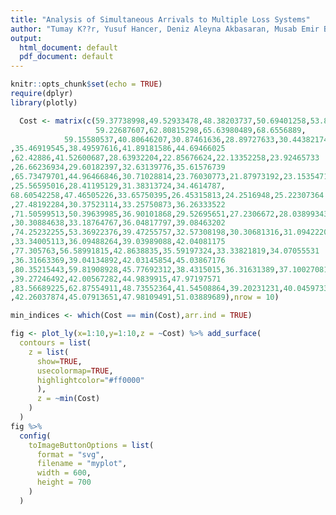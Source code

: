 ---
title: "Analysis of Simultaneous Arrivals to Multiple Loss Systems"
author: "Tumay K??r, Yusuf Hancer, Deniz Aleyna Akbasaran, Musab Emir Bas"
output:
  html_document: default
  pdf_document: default
---

```{r setup, include=FALSE}
knitr::opts_chunk$set(echo = TRUE)
require(dplyr)
library(plotly)
```


```{r,echo=FALSE}
  Cost <- matrix(c(59.37738998,49.52933478,48.38203737,50.69401258,53.82693411,56.64545409,
                   59.22687607,62.80815298,65.63980489,68.6556889,
            59.15580537,40.80646207,30.87461636,28.89727633,30.44382174,32.83359038
,35.46919545,38.49597616,41.89181586,44.69466025
,62.42886,41.52600687,28.63932204,22.85676624,22.13352258,23.92465733
,26.66236934,29.60182397,32.63139776,35.61576739
,65.73479701,44.96466846,30.71028814,23.76030773,21.87973192,23.1535471
,25.56595016,28.41195129,31.38313724,34.4614787,
68.60542258,47.46505226,33.65750395,26.45315813,24.2516948,25.22307364
,27.48192284,30.37523114,33.25750873,36.26333522
,71.50599513,50.39639985,36.90101868,29.52695651,27.2306672,28.03899343
,30.30884638,33.18764767,36.04817797,39.08463202
,74.25232255,53.36922376,39.47255757,32.57308198,30.30681316,31.09422204
,33.34005113,36.09488264,39.03989088,42.04081175
,77.305763,56.58991815,42.8638835,35.59197324,33.33821819,34.07055531
,36.31663369,39.04134892,42.03145854,45.03867176
,80.35215443,59.81908928,45.77692312,38.4315015,36.31631389,37.10027081
,39.27246492,42.00567282,44.9839915,47.97197571
,83.56689225,62.87554911,48.73552364,41.54508864,39.20231231,40.0459733
,42.26037874,45.07913651,47.98109491,51.03889689),nrow = 10)

min_indices <- which(Cost == min(Cost),arr.ind = TRUE)

fig <- plot_ly(x=1:10,y=1:10,z = ~Cost) %>% add_surface(
  contours = list(
    z = list(
      show=TRUE,
      usecolormap=TRUE,
      highlightcolor="#ff0000"
      ),
      z = ~min(Cost)
    )
  )
fig %>%
  config(
    toImageButtonOptions = list(
      format = "svg",
      filename = "myplot",
      width = 600,
      height = 700
    )
  )


```